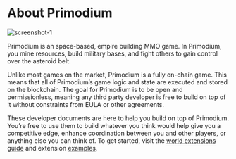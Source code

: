 # About Primodium

![screenshot-1](../public/gameplay/cropped.png)

Primodium is an space-based, empire building MMO game. In Primodium, you mine resources, build military bases, and fight others to gain control over the asteroid belt.

Unlike most games on the market, Primodium is a fully on-chain game. This means that all of Primodium’s game logic and state are executed and stored on the blockchain. The goal for Primodium is to be open and permissionless, meaning any third party developer is free to build on top of it without constraints from EULA or other agreements.

These developer documents are here to help you build on top of Primodium. You’re free to use them to build whatever you think would help give you a competitive edge, enhance coordination between you and other players, or anything else you can think of. To get started, visit the [world extensions guide](./world-extension.mdx) and extension [examples](./world-extension/examples.mdx).
